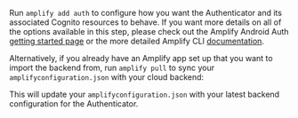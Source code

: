 
Run `amplify add auth` to configure how you want the Authenticator and its associated Cognito resources to behave. If you want more details on all of the options available in this step, please check out the Amplify Android Auth [getting started page](https://docs.amplify.aws/lib/auth/getting-started/q/platform/android/#set-up-backend-resources) or the more detailed Amplify CLI [documentation](https://docs.amplify.aws/cli/auth/overview/).

<TerminalCommand command="amplify add auth" />
<TerminalCommand command="amplify push" />

Alternatively, if you already have an Amplify app set up that you want to import the backend from, run `amplify pull` to sync your `amplifyconfiguration.json` with your cloud backend:

<TerminalCommand command="amplify pull" />

This will update your `amplifyconfiguration.json` with your latest backend configuration for the Authenticator.
